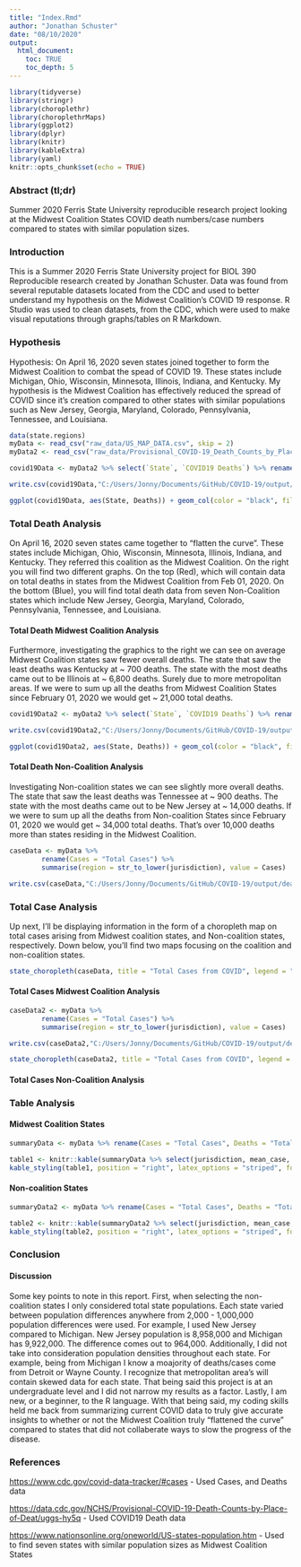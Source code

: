 ```yaml
---
title: "Index.Rmd"
author: "Jonathan Schuster"
date: "08/10/2020"
output: 
  html_document:
    toc: TRUE
    toc_depth: 5  
---
```

 <!-- This initial chunk is loading all of the packages I'll be utilizing for my COVID report. Example, I'll be using the package "choroplethr" to set up choropleth maps as a form of graph. --> 

```r
library(tidyverse)
library(stringr)
library(choroplethr)
library(choroplethrMaps)
library(ggplot2)
library(dplyr)
library(knitr)
library(kableExtra)
library(yaml)
knitr::opts_chunk$set(echo = TRUE)
```
### Abstract (tl;dr)
Summer 2020 Ferris State University reproducible research project looking at the Midwest Coalition States COVID death numbers/case numbers compared to states with similar population sizes. 
 
### Introduction
This is a Summer 2020 Ferris State University project for BIOL 390 Reproducible research created by Jonathan Schuster. Data was found from several reputable datasets located from the CDC and used to better understand my hypothesis on the Midwest Coalition's COVID 19 response. R Studio was used to clean datasets, from the CDC, which were used to make visual reputations through graphs/tables on R Markdown.

### Hypothesis
Hypothesis: On April 16, 2020 seven states joined together to form the Midwest Coalition to combat the spead of COVID 19. These states include Michigan, Ohio, Wisconsin, Minnesota, Illinois, Indiana, and Kentucky. My hypothesis is the Midwest Coalition has effectively reduced the spread of COVID since it's creation compared to other states with similar populations such as New Jersey, Georgia, Maryland, Colorado, Pennsylvania, Tennessee, and Louisiana.

 <!-- This chunk is uploading all the databases to my Rmd file. Files are from the CDC. I elected to use two different datasets from the CDC and you'll see below the ways I've elected to manipulate the datasets chosen.   -->
```r
data(state.regions)
myData <- read_csv("raw_data/US_MAP_DATA.csv", skip = 2)
myData2 <- read_csv("raw_data/Provisional_COVID-19_Death_Counts_by_Place_of_Death_and_State.csv")

```

 <!-- Manipulating data from myData2 from the CDC to show total deaths due to COVID in Midwest Coalition States. I'm selecting 2 columns that help answer my hypothesis, State and COVID19 Deaths, and renaming COVID19 Deaths to a simpler name "Deaths". After renaming, I'm filtering my data to the Midwest coalition states I've selected for my report. Next, I use group_by() function to change my multiple entries of each state into one entry for each state. I use the summarize function to add all the values of Deaths into one number. Lastly, I'm running a function to remove any NA's that exist in my dataset. You'll notice I'm saving this data into a new folder "output" after I've manipulated it. --> 

```r

covid19Data <- myData2 %>% select(`State`, `COVID19 Deaths`) %>% rename(Deaths = `COVID19 Deaths`) %>% group_by(State) %>% filter(State %in% c("Michigan", "Ohio", "Wisconsin", "Minnesota", "Illinois", "Indiana", "Kentucky") & !is.na(`Deaths`)) %>% group_by(State) %>% summarize(Deaths = sum(Deaths))

write.csv(covid19Data,"C:/Users/Jonny/Documents/GitHub/COVID-19/output/Dth_by_state_midwest_coalition_data2.csv", row.names = FALSE)
```

 <!-- Preparing to create a bar plot of death data due to COVID for Midwest Coalition States. I used the States as my x-axis and my total deaths on my y-axis. Geom_col() is telling my ggplot to make a bar graph. Lastly, you'll notice the labs() function and that is to give my graph labels and a title. --> 

```r

ggplot(covid19Data, aes(State, Deaths)) + geom_col(color = "black", fill = "indianred2") + theme(axis.text.x = element_text(angle = 90, hjust = 1)) + labs(title = "Midwest Coalition States COVID deaths as of Feb-01-2020", x = "State", y = "Deaths") + scale_y_continuous(labels = scales::number_format()) + coord_flip()

```


### Total Death Analysis

On April 16, 2020 seven states came together to "flatten the curve". These states include Michigan, Ohio, Wisconsin, Minnesota, Illinois, Indiana, and Kentucky. They referred this coalition as the Midwest Coalition. On the right you will find two different graphs. On the top (Red), which will contain data on total deaths in states from the Midwest Coalition from Feb 01, 2020. On the bottom (Blue), you will find total death data from seven Non-Coalition states which include New Jersey, Georgia, Maryland, Colorado, Pennsylvania, Tennessee, and Louisiana. 



#### Total Death Midwest Coalition Analysis 

Furthermore, investigating the graphics to the right we can see on average Midwest Coalition states saw fewer overall deaths. The state that saw the least deaths was Kentucky at ~ 700 deaths. The state with the most deaths came out to be Illinois at ~ 6,800 deaths. Surely due to more metropolitan areas. If we were to sum up all the deaths from Midwest Coalition States since February 01, 2020 we would get ~ 21,000 total deaths. 

 <!-- Manipulating data from myData2 from the CDC to show total deaths due to COVID in similar population States. I'm selecting 2 columns that help answer my hypothesis, State and COVID19 Deaths, and renaming COVID19 Deaths to a simpler name "Deaths". After renaming, I'm filtering my data to the similar population states I've selected for my report. Next, I use group_by() function to change my multiple entries of each state into one entry for each state. I use the summarize function to add all the values of Deaths into one number. Lastly, I'm running a function to remove any NA's that exist in my dataset. You'll notice I'm saving this data into a new folder "output" after I've manipulated it. --> 

```r

covid19Data2 <- myData2 %>% select(`State`, `COVID19 Deaths`) %>% rename(Deaths = `COVID19 Deaths`) %>% filter(State %in% c("New Jersey", "Georgia", "Maryland", "Colorado", "Pennsylvania", "Tennessee", "Louisiana") & !is.na(`Deaths`)) %>% group_by(State) %>% summarize(Deaths = sum(Deaths))

write.csv(covid19Data2,"C:/Users/Jonny/Documents/GitHub/COVID-19/output/Dth_by_state_similar_pop_data2.csv", row.names = FALSE)
```

<!-- Preparing to create a bar plot of death data due to COVID for Similar Population States. I used the States as my x-axis and my total deaths on my y-axis. Geom_col() is telling my ggplot to make a bar graph. Lastly, you'll notice the labs() function and that is to give my graph labels and a title. Very similar to my midwest coalition code. --> 

```r

ggplot(covid19Data2, aes(State, Deaths)) + geom_col(color = "black", fill = "lightblue") + theme(axis.text.x = element_text(angle = 90, hjust = 1)) + labs(title = "Non-coalition States COVID deaths as of Feb-01-2020", x = "State", y = "Deaths") + scale_y_continuous(labels = scales::number_format()) + coord_flip()

```

#### Total Death Non-Coalition Analysis

Investigating Non-coalition states we can see slightly more overall deaths. The state that saw the least deaths was Tennessee at ~ 900 deaths. The state with the most deaths came out to be New Jersey at ~ 14,000 deaths. If we were to sum up all the deaths from Non-coalition States since February 01, 2020 we would get ~ 34,000 total deaths. That's over 10,000 deaths more than states residing in the Midwest Coalition.


 <!-- In this chunk I am manipulating a data set into Midwest Coalition states and making a choropleth representation. I'm renaming "Total Cases" to "Cases" for simplicity in writing my code. I've filtered my data set into my 7 coalition states and changed the case to lower case with the str_to_lower function on jurisdiction. Lastly, I'm saving this csv into output folder now that I've manipulated the raw data. --> 

```r

caseData <- myData %>% 
        rename(Cases = "Total Cases") %>%
        summarise(region = str_to_lower(jurisdiction), value = Cases) 

write.csv(caseData,"C:/Users/Jonny/Documents/GitHub/COVID-19/output/deaths_by_state_midwest_coalition.csv", row.names = FALSE)

```




### Total Case Analysis 

Up next, I'll be displaying information in the form of a choropleth map on total cases arising from Midwest coalition states, and Non-coalition states, respectively. Down below, you'll find two maps focusing on the coalition and non-coalition states.  

 <!-- In this chunk I'm taking my manipulated data and making my choropleth map for Midwest coalition states. I've given the graph a nice title and labeled my legend "Deaths" to give viewers a way to decipher my image. --> 

```r

state_choropleth(caseData, title = "Total Cases from COVID", legend = "Cases", zoom = c("michigan", "ohio", "wisconsin", "minnesota", "illinois", "indiana", "kentucky"))

```

#### Total Cases Midwest Coalition Analysis



 <!-- In this chunk I am manipulating a data set into comparison states and making a choropleth representation. I'm renaming "Total Cases" to "Cases" for simplicity in writing my code just like with my Midwest states. I've filtered my data set into my 7 similar pop states and changed the case to lower case with the str_to_lower function on jurisdiction. Lastly, I'm saving this csv into my output folder now that I've manipulated the raw data. --> 

```r

caseData2 <- myData %>% 
        rename(Cases = "Total Cases") %>%
        summarise(region = str_to_lower(jurisdiction), value = Cases)

write.csv(caseData2,"C:/Users/Jonny/Documents/GitHub/COVID-19/output/deaths_by_state_similar_pop.csv", row.names = FALSE)

```

 <!-- In this chunk I'm taking my manipulated data and making my choropleth map for my selected comparison states. I've given the graph a nice title and labeled my legend "Deaths" to give viewers a way to decipher my image. --> 

```r

state_choropleth(caseData2, title = "Total Cases from COVID", legend = "Cases", zoom = c("new jersey", "georgia", "maryland", "colorado", "pennsylvania", "tennessee", "louisiana"))

```
 
#### Total Cases Non-Coalition Analysis


### Table Analysis

#### Midwest Coalition States
 
 <!-- In this chunk I'm attempting to summarize the data to get an idea about the mean deaths for the Midwest coalition states. --> 

```r

summaryData <- myData %>% rename(Cases = "Total Cases", Deaths = "Total Death") %>% filter(jurisdiction %in% c("Michigan", "Ohio", "Wisconsin", "Minnesota", "Illinois", "Indiana", "Kentucky")) %>% group_by(jurisdiction) %>% mutate(mean_case = mean(Cases), mean_death = mean(Deaths), min_case = min(Cases), min_death = min(Deaths), max_case = max(Cases), max_death = max(Deaths), sum_case = sum(Cases))

table1 <- knitr::kable(summaryData %>% select(jurisdiction, mean_case, mean_death),caption = "Table 1: Summary of mean number of cases/deaths for Midwest Coalition States")
kable_styling(table1, position = "right", latex_options = "striped", font_size = 14)
```

#### Non-coalition States


 <!-- In this chunk I'm attempting to summarize the data to get an idea about the mean deaths for the states I've selected to pair against the Midwest coalition states. --> 

```r

summaryData2 <- myData %>% rename(Cases = "Total Cases", Deaths = "Total Death") %>% filter(jurisdiction %in% c("New Jersey", "Georgia", "Maryland", "Colorado", "Pennsylvania", "Tennessee", "Louisiana")) %>% group_by(jurisdiction) %>% mutate(mean_case = mean(Cases), mean_death = mean(Deaths), min_case = min(Cases), min_death = min(Deaths), max_case = max(Cases), max_death = max(Deaths))

table2 <- knitr::kable(summaryData2 %>% select(jurisdiction, mean_case, mean_death), caption = "Table 2: Summary of mean number of cases/deaths for Similar Population States")
kable_styling(table2, position = "right", latex_options = "striped", font_size = 14)
```

### Conclusion

#### Discussion

Some key points to note in this report. First, when selecting the non-coalition states I only considered total state populations. Each state varied between population differences anywhere from 2,000 - 1,000,000 population differences were used. For example, I used New Jersey compared to Michigan. New Jersey population is 8,958,000 and Michigan has 9,922,000. The difference comes out to 964,000. Additionally, I did not take into consideration population densities throughout each state. For example, being from Michigan I know a moajority of deaths/cases come from Detroit or Wayne County. I recognize that metropolitan area's will contain skewed data for each state. That being said this project is at an undergraduate level and I did not narrow my results as a factor. Lastly, I am new, or a beginner, to the R language. With that being said, my coding skills held me back from summarizing current COVID data to truly give accurate insights to whether or not the Midwest Coalition truly "flattened the curve" compared to states that did not collaberate ways to slow the progress of the disease.  

### References

[https://www.cdc.gov/covid-data-tracker/#cases](https://www.cdc.gov/covid-data-tracker/#cases) - Used Cases, and Deaths data

[https://data.cdc.gov/NCHS/Provisional-COVID-19-Death-Counts-by-Place-of-Deat/uggs-hy5q](https://data.cdc.gov/NCHS/Provisional-COVID-19-Death-Counts-by-Place-of-Deat/uggs-hy5q) - Used COVID19 Death data

[https://www.nationsonline.org/oneworld/US-states-population.htm](https://www.nationsonline.org/oneworld/US-states-population.htm) - Used to find seven states with similar population sizes as Midwest Coalition States



